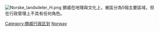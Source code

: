 {{Catnav|頁面分類|地理|行政区划|各國行政區劃|挪威行政区划}}
{{Catnav|頁面分類|地理|各國地理|挪威地理|挪威行政区划}}
{{Catnav|頁面分類|各種主題的頁面分類|按國家分類|各國行政區劃|挪威行政区划}}

<!-- {{Commonscat|Regions of Norway}} -->
[[File:Norske_landsdeler_H.png|thumb]]
挪威在地理與文化上，被區分為5個主要區域，但在行政管理上不具有任何角色。
{{Commons category|Regions of Norway}}

[[Category:挪威行政区划|Category:挪威行政区划]]
[[Category:歐洲各國地區|Norway]]